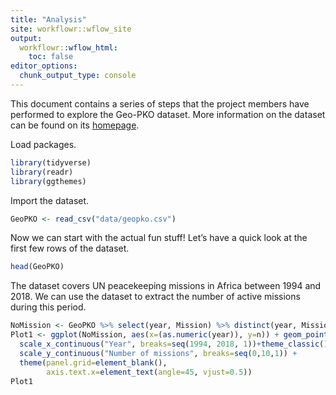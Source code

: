 ```yaml
---
title: "Analysis"
site: workflowr::wflow_site
output:
  workflowr::wflow_html:
    toc: false
editor_options:
  chunk_output_type: console
---
```



This document contains a series of steps that the project members have performed to explore the Geo-PKO dataset. More information on the dataset can be found on its [homepage](https://www.pcr.uu.se/data/geo-pko/).

Load packages.
```r
library(tidyverse)
library(readr)
library(ggthemes)
```
Import the dataset. 

```r
GeoPKO <- read_csv("data/geopko.csv")
```

Now we can start with the actual fun stuff! Let's have a quick look at the first few rows of the dataset.
 
```r
head(GeoPKO)
```

The dataset covers UN peacekeeping missions in Africa between 1994 and 2018. We can use the dataset to extract the number of active missions during this period. 

```r
NoMission <- GeoPKO %>% select(year, Mission) %>% distinct(year, Mission) %>% count(year)
Plot1 <- ggplot(NoMission, aes(x=(as.numeric(year)), y=n)) + geom_point() + geom_line(size=0.5) +
  scale_x_continuous("Year", breaks=seq(1994, 2018, 1))+theme_classic()+
  scale_y_continuous("Number of missions", breaks=seq(0,10,1)) +
  theme(panel.grid=element_blank(), 
        axis.text.x=element_text(angle=45, vjust=0.5)) 
Plot1

```

